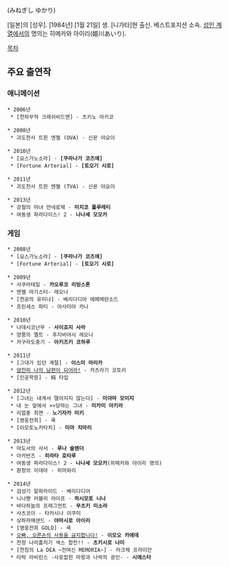 {{{+1 峰岸由香里 }}} (みねぎし ゆかり)

[일본]의 [성우]. [1984년] [1월 21일] 생.  [니가타]현 출신. 베스트포지션 소속. [[에로게|성인 계열]]에서의 명의는 히메카와 아이리(姫川あいり).

[[목차]]

== 주요 출연작 ==
=== 애니메이션 ===
 * 2006년
  * [천하무적 크래쉬비드맨] - 츠키노 아키코

 * 2008년
  * 괴도천사 트윈 엔젤 (OVA) - 신몬 야요이

 * 2010년
  * [요스가노소라] - '''[쿠라나가 코즈에]'''
  * [Fortune Arterial] - '''[토오기 시로]'''

 * 2011년
  * 괴도천사 트윈 엔젤 (TVA) - 신몬 야요이

 * 2013년
  * 강철의 마녀 안네로제 - '''미치코 플루레티'''
  * 여동생 파라다이스! 2 - '''나나세 모모카'''

=== 게임 ===
 * 2008년
  * [요스가노소라] - '''[쿠라나가 코즈에]'''
  * [Fortune Arterial] - '''[토오기 시로]'''

 * 2009년
  * 사쿠라테일 - '''카오루코 리빙스톤'''
  * 엔젤 마기스터- 레오나
  * [천공의 유미나] - 베리다디아 에페메란소드
  * 프린세스 파티 - 아사미야 카나

 * 2010년
  * 나데시코난무 - '''사이죠지 사라'''
  * 양풍의 멜트 - 후지바야시 레오나
  * 카구라도중기 - '''아키즈키 코하루'''

 * 2011년
  * [그대가 있던 계절] - '''이스미 마리카'''
  * [[얌전히 나의 남편이 되어라!]] - 카츠라기 코토리
  * [인공학원] - 純 타입

 * 2012년
  * [그녀는 내게서 떨어지지 않는다] - '''미야마 모미지'''
  * 내 눈 앞에서 ××당하는 그녀 - '''미카미 아키라'''
  * 리얼충 최면 - '''노기자카 미키'''
  * [영웅전희] - 쿡
  * [이모토노카타치] - '''미마 치마리'''

 * 2013년
  * 마도서의 사서 - '''루나 슐렌더'''
  * 아카반즈 - '''히라타 호타루'''
  * 여동생 파라다이스! 2 - '''나나세 모모카'''(히메카와 아이리 명의)
  * 환창의 이데아 - 히마와리

 * 2014년
  * 검성기 알파라이드 - 베리다디어
  * 니나쨩 러블리 라이프 - '''하시모토 니나'''
  * 바다하늘의 프래그먼트 - '''무츠키 미소라'''
  * 사츠코이 - 타카시나 이쿠미
  * 상하자매샌드 - '''야마시로 아이리'''
  * [영웅전희 GOLD] - 쿡
  * [[오빠, 오른손의 사용을 금지합니다!]] - '''이모오 카에데'''
  * 천정 나라훔치기 섹스 합전!! - '''츠키시로 나미'''
  * [천칭의 La DEA ~전여신 MEMORIA~] - 라크체 프라이안
  * 타락 라비린스 -사로잡힌 마왕과 나락의 광인- - '''시에스타'''
